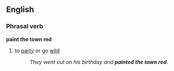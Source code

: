 ==English==

===Phrasal verb===
'''paint the town red'''
#{{idiom}} to [[party]] or go [[wild]]
#:''They went out on his birthday and '''painted the town red'''.''